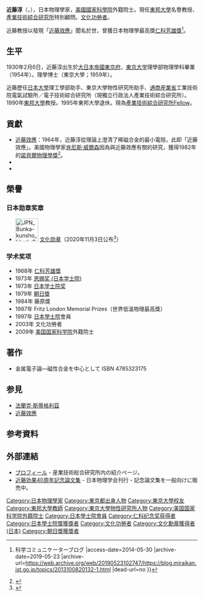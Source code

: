 {{Infobox scientist
| name              = 近藤淳
| native_name       = 近藤 淳（こんどう じゅん）
| native_name_lang  = ja
| image             = Jun Kondo cropped 1 Jun Kondo 202011.jpg
| image_size        = 200px
| alt               = 
| caption           = 
| birth_date        = {{Birth date|1930|2|6|mf=y}}
| birth_place       = [[大日本帝國|大日本帝國]][[東京府|東京府]]
| death_date       ={{Death date|2022|3|11|mf=y}} 
| death_place       = 
| residence         = 
| citizenship       = 
| nationality       = {{JPN}}
| fields            = 物理學
| workplaces        = [[貝爾實驗室|貝爾實驗室]]<br>[[東邦大学|東邦大学]]<br>[[產業技術綜合研究所|產業技術綜合研究所]]
| alma_mater        = [[東京大學|東京大學]]
| doctoral_advisor  = 
| academic_advisors = 
| doctoral_students = 
| notable_students  = 
| known_for         = [[近藤效應|近藤效應]]<br>{{link-en|近藤絕緣體|Kondo insulator}}<br>{{link-en|近藤模型|Kondo model}}
| author_abbrev_bot = 
| author_abbrev_zoo = 
| influences        = 
| influenced        = 
| awards            = [[仁科芳雄獎|仁科芳雄獎]]（1968）<br>[[恩赐奖_(日本学士院)|恩赐奖]]（1973）<br>[[日本学士院奖|日本学士院奖]]（1973）<br>[[朝日獎|朝日獎]]（1979）<br>藤原獎（1984）<br>Fritz London Memorial Prizes（1987）<br>[[文化功勞者|文化功勞者]]（2003）<br>[[文化勋章_(日本)|文化勋章]]（2020）
| signature         = <!--(filename only)-->
| signature_alt     = 
| footnotes         = 
| spouse            = 
}}
{{Japanese|japanese=近藤 淳|kana=こんどう じゅん|romaji=Kondō Jun}}
'''近藤淳'''（{{jpn|j=近藤 淳|hg=こんどう じゅん|rm=Kondō Jun|f=h}}，{{bd|1930年|2月6日|2022年|3月11日|catIdx=K}}），日本物理學家，[[美國國家科學院|美國國家科學院]]外籍院士。現任[[東邦大學|東邦大學]]名譽教授、[[產業技術綜合研究所|產業技術綜合研究所]]特別顧問。[[文化功勞者|文化功勞者]]。

近藤教授以發現「[[近藤效應|近藤效應]]」聞名於世，曾獲日本物理學最高獎[[仁科芳雄獎|仁科芳雄獎]]<ref>{{Cite web |url=http://blog.miraikan.jst.go.jp/topics/2013100820132-1.html |title=2013年ノーベル賞 皆さまの予想～物理学賞その2 {{!}} 科学コミュニケーターブログ |access-date=2014-05-30 |archive-date=2019-05-23 |archive-url=https://web.archive.org/web/20190523102747/https://blog.miraikan.jst.go.jp/topics/2013100820132-1.html |dead-url=no }}</ref>。

==生平==
1930年2月6日，近藤淳出生於[[大日本帝國|大日本帝國]][[東京府|東京府]]，[[東京大学|東京大学]]理學部物理學科畢業（1954年）。理學博士（東京大學；1959年）。

近藤歷任[[日本大學|日本大學]]理工學部助手、東京大學物性研究所助手、[[通商産業省|通商産業省]]工業技術院電氣試驗所／電子技術綜合研究所（現獨立行政法人產業技術綜合研究所）。1990年[[東邦大學|東邦大學]]教授。1995年東邦大學退休。現為[[產業技術綜合研究所|產業技術綜合研究所]]Fellow。

== 貢獻 ==
*[[近藤效應|近藤效應]]：1964年，近藤淳從理論上澄清了稀磁合金的最小電阻，此即「近藤效應」。美國物理學家[[肯尼斯·威爾森|肯尼斯·威爾森]]因為與近藤效應有關的研究，獲得1982年的[[諾貝爾物理學獎|諾貝爾物理學獎]]<ref>{{Cite web |url=http://phys.org/news/2013-07-ferromagnetic-kondo-effect.html |title=存档副本 |access-date=2014-05-30 |archive-date=2019-06-08 |archive-url=https://web.archive.org/web/20190608142734/https://phys.org/news/2013-07-ferromagnetic-kondo-effect.html |dead-url=no }}</ref>。
*{{link-en|近藤絕緣體|Kondo insulator}}
*{{link-en|近藤模型|Kondo model}}

==榮譽==
===日本勋章奖章===
* [[File:JPN_Bunka-kunsho_blank_BAR.svg|60px]] [[文化勋章_(日本)|文化勋章]]（2020年11月3日公布<ref>{{ja}}{{cite web |url=https://www8.cao.go.jp/shokun/hatsurei/r02aki/r02bunkakunsho.pdf |title=令和２年度文化勲章受章者名簿 |publisher=[[内阁府|内阁府]] |date=2020-11-03 |accessdate=2021-07-02 |archive-date=2021-07-09 |archive-url=https://web.archive.org/web/20210709182210/https://www8.cao.go.jp/shokun/hatsurei/r02aki/r02bunkakunsho.pdf |dead-url=no }}</ref>）

===学术奖项===
*1968年 [[仁科芳雄獎|仁科芳雄獎]]
*1973年 [[恩赐奖_(日本学士院)|恩赐奖 (日本学士院)]]
*1973年 [[日本学士院奖|日本学士院奖]]
*1979年 [[朝日獎|朝日獎]]
*1984年 藤原獎
*1987年 Fritz London Memorial Prizes（世界低溫物理最高獎）
*1997年 [[日本學士院|日本學士院]]會員
*2003年 文化功勞者
*2009年 [[美国国家科学院|美国国家科学院]]外籍院士

==著作==
*金属電子論―磁性合金を中心として ISBN 4785323175 

== 参見 ==
{{portal box|人物|物理學}}
*[[法蘭克·斯蒂格利茲|法蘭克·斯蒂格利茲]]
*[[近藤效應|近藤效應]]

== 参考資料 ==
{{reflist}}

== 外部連結 ==
* [https://web.archive.org/web/20130123030321/http://www.aist.go.jp/aist_j/information/emeritus_advisor/index.html プロフィール] - 産業技術総合研究所内の紹介ページ。
* [http://www.ipap.jp/jpsj/announcement/announce2004Dec.htm 近藤効果40周年記念論文集] {{Wayback|url=http://www.ipap.jp/jpsj/announcement/announce2004Dec.htm |date=20110927063937 }} - 日本物理学会刊行・記念論文集を一般向けに販売中。

{{仁科纪念奖获得者}}

{{Authority control}}
{{DEFAULTSORT:Kondo, Jun}}
[[Category:日本物理學家|Category:日本物理學家]]
[[Category:東京都出身人物|Category:東京都出身人物]]
[[Category:東京大學校友|Category:東京大學校友]]
[[Category:東邦大學教師|Category:東邦大學教師]]
[[Category:東京大學物性研究所人物|Category:東京大學物性研究所人物]]
[[Category:美国国家科学院外籍院士|Category:美国国家科学院外籍院士]]
[[Category:日本學士院會員|Category:日本學士院會員]]
[[Category:仁科纪念奖获得者|Category:仁科纪念奖获得者]]
[[Category:日本學士院獎獲獎者|Category:日本學士院獎獲獎者]]
[[Category:文化功勞者|Category:文化功勞者]]
[[Category:文化勳章獲得者_(日本)|Category:文化勳章獲得者 (日本)]]
[[Category:朝日獎獲獎者|Category:朝日獎獲獎者]]